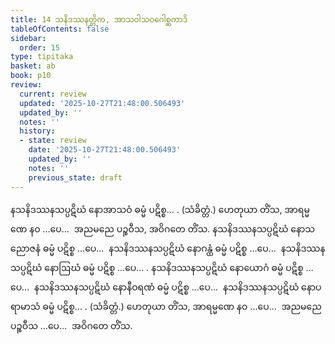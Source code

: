 ```yaml
---
title: 14 သနိဒဿနတ္တိက, အာသဝါသဝဂေါစ္ဆကာဒိ
tableOfContents: false
sidebar:
  order: 15
type: tipitaka
basket: ab
book: p10
review:
  current: review
  updated: '2025-10-27T21:48:00.506493'
  updated_by: ''
  notes: ''
  history:
  - state: review
    date: '2025-10-27T21:48:00.506493'
    updated_by: ''
    notes: ''
    previous_state: draft
---
```



<ReviewStatus review={frontmatter.review} showDetails={true} />

<HypothesisAnnotation frontmatter={frontmatter} />

<DynamicBreadcrumb />

<Division number="79" book="p10" e="ch" v="40" p="135">

<Paragraph number="176" book="p10">
နသနိဒဿနသပ္ပဋိဃံ နောအာသဝံ ဓမ္မံ ပဋိစ္စ… . (သံခိတ္တံ.)
</Paragraph>

<Paragraph number="177" book="p10">
ဟေတုယာ တိံသ, အာရမ္မဏေ နဝ …ပေ…  အညမညေ ပဉ္စဝီသ, အဝိဂတေ တိံသ.
</Paragraph>

</Division>
<Division number="80" book="p10" e="ch" v="40" p="135">

<Paragraph number="178" book="p10">
နသနိဒဿနသပ္ပဋိဃံ နောသညောဇနံ ဓမ္မံ ပဋိစ္စ …ပေ…  နသနိဒဿနသပ္ပဋိဃံ နောဂန္ထံ ဓမ္မံ ပဋိစ္စ …ပေ…  နသနိဒဿနသပ္ပဋိဃံ နောဩဃံ ဓမ္မံ ပဋိစ္စ …ပေ… . နသနိဒဿနသပ္ပဋိဃံ နောယောဂံ ဓမ္မံ ပဋိစ္စ …ပေ…  နသနိဒဿနသပ္ပဋိဃံ နောနီဝရဏံ ဓမ္မံ ပဋိစ္စ …ပေ…  နသနိဒဿနသပ္ပဋိဃံ နောပရာမာသံ ဓမ္မံ ပဋိစ္စ… . (သံခိတ္တံ.)
</Paragraph>

<Paragraph number="179" book="p10">
ဟေတုယာ တိံသ, အာရမ္မဏေ နဝ …ပေ…  အညမညေ ပဉ္စဝီသ …ပေ…  အဝိဂတေ တိံသ.
</Paragraph>
</Division>